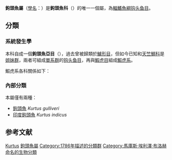 {{AutoTaxobox
| display parents=2
| grandparent authority = [[Bleeker|Bleeker]], 1859
| parent authority =[[Günther|Günther]], 1861
| taxon =Kurtus
| authority =[[Bloch|Bloch]], 1786
| type species =[[印度鉤頭魚|印度鉤頭魚]]<br>''Kurtus indicus''
| type species authority =[[Bloch|Bloch]], 1786
| subdivision =
*[[鉤頭魚|鉤頭魚]] ''K. gulliveri''
*[[印度鉤頭魚|印度鉤頭魚]] ''K. indicus''
}}
'''鉤頭魚屬'''（[[學名|學名]]：{{lang|la|''Kurtus''}}）是'''鉤頭魚科'''（{{lang|la|Kurtidae}}）的唯一一個屬，為[[輻鰭魚綱|輻鰭魚綱]][[钩头鱼目|钩头鱼目]]。{{r|FishBase|Deepfin4}}

==分類==
===系統發生學===
本科自成一個'''鉤頭魚亞目'''（{{lang|la|Kurtoidei}}），過去曾被歸類於[[鱸形目|鱸形目]]，但如今已知和[[天竺鯛科|天竺鯛科]]是[[姐妹群|姐妹群]]，兩者可組成[[單系群|單系群]]的[[钩头鱼目|钩头鱼目]]，再與[[鰕虎目|鰕虎目]]組成[[鰕虎系|鰕虎系]]。{{r|Deepfin4}}

鰕虎系各科關係如下{{r|Deepfin4}}：
{{虾虎鱼系支序分类法}}

===內部分類===
本屬僅有兩種{{r|FishBase}}：
*[[鉤頭魚|鉤頭魚]] ''Kurtus gulliveri''
*[[印度鉤頭魚|印度鉤頭魚]] ''Kurtus indicus''

==参考文献==
{{reflist|refs=
<ref name=FishBase>{{FishBase family|Kurtidae|April|2020}}</ref>
<ref name=Deepfin4>{{Betancur-R et al., 2017}}</ref>
}}

{{taxonbar|from2=Q15894562|from3=Q2454571}}

{{DEFAULTSORT:Kurtus}}
[[Category:鉤頭魚科|Kurtus]]
[[Category:鉤頭魚屬|]]
[[Category:1786年描述的分類群|Category:1786年描述的分類群]]
[[Category:馬庫斯·埃利澤·布洛赫命名的生物分類|Category:馬庫斯·埃利澤·布洛赫命名的生物分類]]